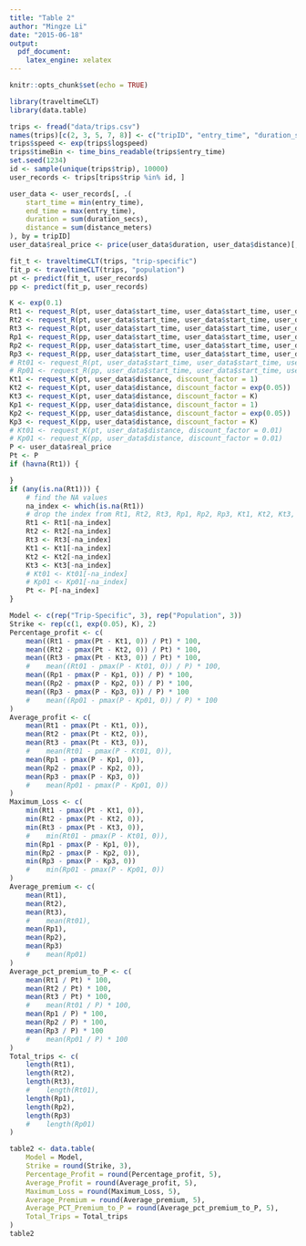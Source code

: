 ```yaml
---
title: "Table 2"
author: "Mingze Li"
date: "2015-06-18"
output:
  pdf_document:
    latex_engine: xelatex
---
```

```r
knitr::opts_chunk$set(echo = TRUE)
```
```r
library(traveltimeCLT)
library(data.table)
```

```r
trips <- fread("data/trips.csv")
names(trips)[c(2, 3, 5, 7, 8)] <- c("tripID", "entry_time", "duration_secs", "distance_meters", "linkID")
trips$speed <- exp(trips$logspeed)
trips$timeBin <- time_bins_readable(trips$entry_time)
set.seed(1234)
id <- sample(unique(trips$trip), 10000)
user_records <- trips[trips$trip %in% id, ]
```

```r
user_data <- user_records[, .(
    start_time = min(entry_time),
    end_time = max(entry_time),
    duration = sum(duration_secs),
    distance = sum(distance_meters)
), by = tripID]
user_data$real_price <- price(user_data$duration, user_data$distance)[, 1]
```




```r
fit_t <- traveltimeCLT(trips, "trip-specific")
fit_p <- traveltimeCLT(trips, "population")
pt <- predict(fit_t, user_records)
pp <- predict(fit_p, user_records)
```
```r
K <- exp(0.1)
Rt1 <- request_R(pt, user_data$start_time, user_data$start_time, user_data$distance, K = 1, risk_free = 0)
Rt2 <- request_R(pt, user_data$start_time, user_data$start_time, user_data$distance, K = exp(0.05), risk_free = 0)
Rt3 <- request_R(pt, user_data$start_time, user_data$start_time, user_data$distance, K = K, risk_free = 0)
Rp1 <- request_R(pp, user_data$start_time, user_data$start_time, user_data$distance, K = 1, risk_free = 0)
Rp2 <- request_R(pp, user_data$start_time, user_data$start_time, user_data$distance, K = exp(0.05), risk_free = 0)
Rp3 <- request_R(pp, user_data$start_time, user_data$start_time, user_data$distance, K = K, risk_free = 0)
# Rt01 <- request_R(pt, user_data$start_time, user_data$start_time, user_data$distance, K = 0.01, risk_free = 0)
# Rp01 <- request_R(pp, user_data$start_time, user_data$start_time, user_data$distance, K = 0.01, risk_free = 0)
Kt1 <- request_K(pt, user_data$distance, discount_factor = 1)
Kt2 <- request_K(pt, user_data$distance, discount_factor = exp(0.05))
Kt3 <- request_K(pt, user_data$distance, discount_factor = K)
Kp1 <- request_K(pp, user_data$distance, discount_factor = 1)
Kp2 <- request_K(pp, user_data$distance, discount_factor = exp(0.05))
Kp3 <- request_K(pp, user_data$distance, discount_factor = K)
# Kt01 <- request_K(pt, user_data$distance, discount_factor = 0.01)
# Kp01 <- request_K(pp, user_data$distance, discount_factor = 0.01)
P <- user_data$real_price
Pt <- P
if (havna(Rt1)) {

}
if (any(is.na(Rt1))) {
    # find the NA values
    na_index <- which(is.na(Rt1))
    # drop the index from Rt1, Rt2, Rt3, Rp1, Rp2, Rp3, Kt1, Kt2, Kt3, Kp1, Kp2, Kp3, P
    Rt1 <- Rt1[-na_index]
    Rt2 <- Rt2[-na_index]
    Rt3 <- Rt3[-na_index]
    Kt1 <- Kt1[-na_index]
    Kt2 <- Kt2[-na_index]
    Kt3 <- Kt3[-na_index]
    # Kt01 <- Kt01[-na_index]
    # Kp01 <- Kp01[-na_index]
    Pt <- P[-na_index]
}
```

```r
Model <- c(rep("Trip-Specific", 3), rep("Population", 3))
Strike <- rep(c(1, exp(0.05), K), 2)
Percentage_profit <- c(
    mean((Rt1 - pmax(Pt - Kt1, 0)) / Pt) * 100,
    mean((Rt2 - pmax(Pt - Kt2, 0)) / Pt) * 100,
    mean((Rt3 - pmax(Pt - Kt3, 0)) / Pt) * 100,
    #    mean((Rt01 - pmax(P - Kt01, 0)) / P) * 100,
    mean((Rp1 - pmax(P - Kp1, 0)) / P) * 100,
    mean((Rp2 - pmax(P - Kp2, 0)) / P) * 100,
    mean((Rp3 - pmax(P - Kp3, 0)) / P) * 100
    #    mean((Rp01 - pmax(P - Kp01, 0)) / P) * 100
)
Average_profit <- c(
    mean(Rt1 - pmax(Pt - Kt1, 0)),
    mean(Rt2 - pmax(Pt - Kt2, 0)),
    mean(Rt3 - pmax(Pt - Kt3, 0)),
    #    mean(Rt01 - pmax(P - Kt01, 0)),
    mean(Rp1 - pmax(P - Kp1, 0)),
    mean(Rp2 - pmax(P - Kp2, 0)),
    mean(Rp3 - pmax(P - Kp3, 0))
    #    mean(Rp01 - pmax(P - Kp01, 0))
)
Maximum_Loss <- c(
    min(Rt1 - pmax(Pt - Kt1, 0)),
    min(Rt2 - pmax(Pt - Kt2, 0)),
    min(Rt3 - pmax(Pt - Kt3, 0)),
    #    min(Rt01 - pmax(P - Kt01, 0)),
    min(Rp1 - pmax(P - Kp1, 0)),
    min(Rp2 - pmax(P - Kp2, 0)),
    min(Rp3 - pmax(P - Kp3, 0))
    #    min(Rp01 - pmax(P - Kp01, 0))
)
Average_premium <- c(
    mean(Rt1),
    mean(Rt2),
    mean(Rt3),
    #    mean(Rt01),
    mean(Rp1),
    mean(Rp2),
    mean(Rp3)
    #    mean(Rp01)
)
Average_pct_premium_to_P <- c(
    mean(Rt1 / Pt) * 100,
    mean(Rt2 / Pt) * 100,
    mean(Rt3 / Pt) * 100,
    #    mean(Rt01 / P) * 100,
    mean(Rp1 / P) * 100,
    mean(Rp2 / P) * 100,
    mean(Rp3 / P) * 100
    #    mean(Rp01 / P) * 100
)
Total_trips <- c(
    length(Rt1),
    length(Rt2),
    length(Rt3),
    #    length(Rt01),
    length(Rp1),
    length(Rp2),
    length(Rp3)
    #    length(Rp01)
)
```

```r
table2 <- data.table(
    Model = Model,
    Strike = round(Strike, 3),
    Percentage_Profit = round(Percentage_profit, 5),
    Average_Profit = round(Average_profit, 5),
    Maximum_Loss = round(Maximum_Loss, 5),
    Average_Premium = round(Average_premium, 5),
    Average_PCT_Premium_to_P = round(Average_pct_premium_to_P, 5),
    Total_Trips = Total_trips
)
table2
```

